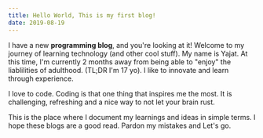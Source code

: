 ```yaml
---
title: Hello World, This is my first blog!
date: 2019-08-19
---
```

I have a new **programming blog**, and you're looking at it! 
Welcome to my journey of learning technology (and other cool stuff).
My name is Yajat. At this time, I'm currently 2 months away from being able to "enjoy" the  liablilities of adulthood. (TL;DR I'm 17 yo).
I like to innovate and learn through experience. 

I love to code. Coding is that one thing that inspires me the most. It is challenging, refreshing and a nice way to not let your brain rust.

This is the place where I document my learnings and ideas in simple terms. 
I hope these blogs are a good read. 
Pardon my mistakes and Let's go.